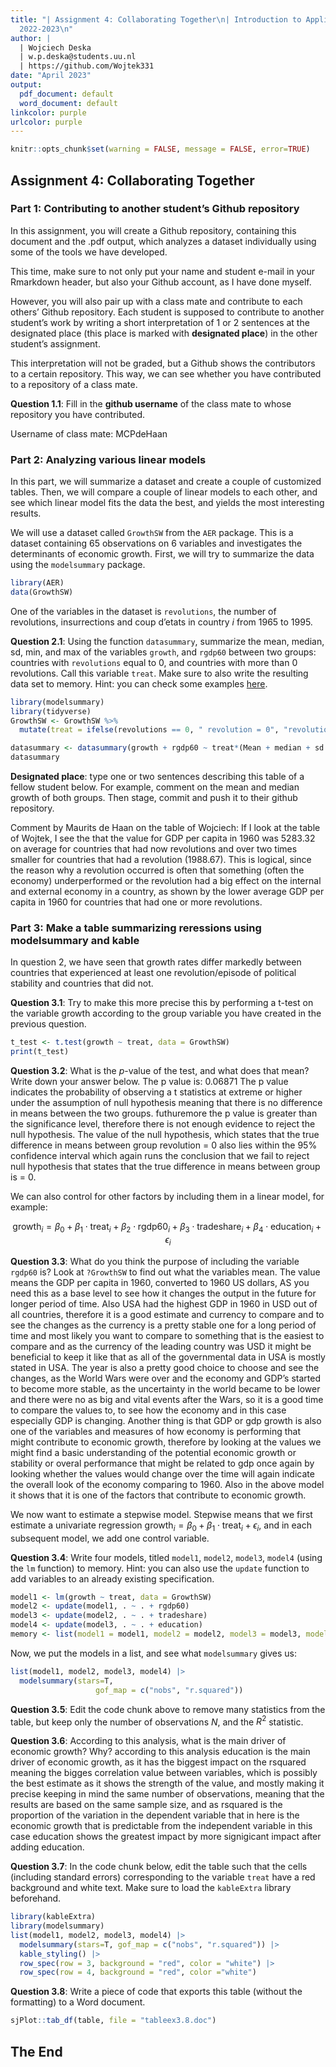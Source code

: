 ```yaml
---
title: "| Assignment 4: Collaborating Together\n| Introduction to Applied Data Science\n|
  2022-2023\n"
author: |
  | Wojciech Deska
  | w.p.deska@students.uu.nl
  | https://github.com/Wojtek331
date: "April 2023"
output:
  pdf_document: default
  word_document: default
linkcolor: purple
urlcolor: purple
---
```


```r
knitr::opts_chunk$set(warning = FALSE, message = FALSE, error=TRUE)
```

## Assignment 4: Collaborating Together 

### Part 1: Contributing to another student's Github repository

In this assignment, you will create a Github repository, containing this document and the .pdf output, which analyzes a dataset individually using some of the tools we have developed. 

This time, make sure to not only put your name and student e-mail in your Rmarkdown header, but also your Github account, as I have done myself. 

However, you will also pair up with a class mate and contribute to each others' Github repository. Each student is supposed to contribute to another student's work by writing a short interpretation of 1 or 2 sentences at the designated place (this place is marked with **designated place**) in the other student's assignment. 

This interpretation will not be graded, but a Github shows the contributors to a certain repository. This way, we can see whether you have contributed to a repository of a class mate. 

**Question 1.1**: Fill in the __github username__ of the class mate to whose repository you have contributed. 

Username of class mate: MCPdeHaan

### Part 2: Analyzing various linear models

In this part, we will summarize a dataset and create a couple of customized tables. Then, we will compare a couple of linear models to each other, and see which linear model fits the data the best, and yields the most interesting results.

We will use a dataset called `GrowthSW` from the `AER` package. This is a dataset containing 65 observations on 6 variables and investigates the determinants of economic growth. First, we will try to summarize the data using the `modelsummary` package. 

```r
library(AER)
data(GrowthSW)
```

One of the variables in the dataset is `revolutions`, the number of revolutions, insurrections and coup d'etats in country $i$ from 1965 to 1995.

**Question 2.1**: Using the function `datasummary`, summarize the mean, median, sd, min, and max of the variables `growth`, and `rgdp60` between two groups: countries with `revolutions` equal to 0, and countries with more than 0 revolutions. Call this variable `treat`. Make sure to also write the resulting data set to memory. Hint: you can check some examples [here](https://vincentarelbundock.github.io/modelsummary/articles/datasummary.html#datasummary).

```r
library(modelsummary)
library(tidyverse)
GrowthSW <- GrowthSW %>%
  mutate(treat = ifelse(revolutions == 0, " revolution = 0", "revolution > 0"))

datasummary <- datasummary(growth + rgdp60 ~ treat*(Mean + median + sd + min + max), data = GrowthSW)
datasummary
```

**Designated place**: type one or two sentences describing this table of a fellow student below. For example, comment on the mean and median growth of both groups. Then stage, commit and push it to their github repository. 

Comment by Maurits de Haan on the table of Wojciech: If I look at the table of Wojtek, I see the that the value for GDP per capita in 1960 was 5283.32 on average for countries that had now revolutions and over two times smaller for countries that had a revolution (1988.67). This is logical, since the reason why a revolution occurred is often that something (often the economy) underperformed or the revolution had a big effect on the internal and external economy in a country, as shown by the lower average GDP per capita in 1960 for countries that had one or more revolutions.

### Part 3: Make a table summarizing reressions using modelsummary and kable

In question 2, we have seen that growth rates differ markedly between countries that experienced at least one revolution/episode of political stability and countries that did not. 

**Question 3.1**: Try to make this more precise this by performing a t-test on the variable growth according to the group variable you have created in the previous question. 

```r
t_test <- t.test(growth ~ treat, data = GrowthSW)
print(t_test)
```

**Question 3.2**: What is the $p$-value of the test, and what does that mean? Write down your answer below.
The p value is: 0.06871
The p value indicates the probability of observing a t statistics at extreme or higher under the assumption of null hypothesis meaning that there is no difference in means between the two groups. futhuremore the p value is greater than the significance level, therefore there is not enough evidence to reject the null hypothesis. The value of the null hypothesis, which states that the true difference in means between group revolution = 0 also lies within the 95% confidence interval which again runs the conclusion that we fail to reject null hypothesis that states that the true difference in means between group is = 0.  


We can also control for other factors by including them in a linear model, for example:

$$
\text{growth}_i = \beta_0 + \beta_1 \cdot \text{treat}_i + \beta_2 \cdot \text{rgdp60}_i + \beta_3 \cdot \text{tradeshare}_i + \beta_4 \cdot \text{education}_i + \epsilon_i
$$

**Question 3.3**: What do you think the purpose of including the variable `rgdp60` is? Look at `?GrowthSW` to find out what the variables mean. 
The value means the GDP per capita in 1960, converted to 1960 US dollars, AS you need this as a base level to see how it changes the output in the future for longer period of time. Also USA had the highest GDP in 1960 in USD out of all countries, therefore it is a good estimate and currency to compare and to see the changes as the currency is a pretty stable one for a long period of time and most likely you want to compare to something that is the easiest to compare and as the currency of the leading country was USD it might be beneficial to keep it like that as all of the governmental data in USA is mostly stated in USA. The year is also a pretty good choice to choose and see the changes, as the World Wars were over and the economy and GDP's started to become more stable, as the uncertainty in the world became to be lower and there were no as big and vital events after the Wars, so it is a good time to compare the values to, to see how the economy and in this case especially GDP is changing. Another thing is that GDP or gdp growth is also one of the variables and measures of how economy is performing that might contribute to economic growth, therefore by looking at the values we might find a basic understanding of the potential economic growth or stability or overal performance that might be related to gdp once again by looking whether the values would change over the time will again indicate the overall look of the economy comparing to 1960. Also in the above model it shows that it is one of the factors that contribute to economic growth. 


We now want to estimate a stepwise model. Stepwise means that we first estimate a univariate regression $\text{growth}_i = \beta_0 + \beta_1 \cdot \text{treat}_i + \epsilon_i$, and in each subsequent model, we add one control variable. 

**Question 3.4**: Write four models, titled `model1`, `model2`, `model3`, `model4` (using the `lm` function) to memory. Hint: you can also use the `update` function to add variables to an already existing specification.

```r
model1 <- lm(growth ~ treat, data = GrowthSW)
model2 <- update(model1, . ~ . + rgdp60)
model3 <- update(model2, . ~ . + tradeshare)
model4 <- update(model3, . ~ . + education)
memory <- list(model1 = model1, model2 = model2, model3 = model3, model4 = model4)

```

Now, we put the models in a list, and see what `modelsummary` gives us:

```r
list(model1, model2, model3, model4) |>
  modelsummary(stars=T,
                   gof_map = c("nobs", "r.squared"))
```

**Question 3.5**: Edit the code chunk above to remove many statistics from the table, but keep only the number of observations $N$, and the $R^2$ statistic. 

**Question 3.6**: According to this analysis, what is the main driver of economic growth? Why?
according to this analysis education is the main driver of economic growth, as it has the biggest impact on the rsquared meaning the bigges correlation value between variables, which is possibly the best estimate as it shows the strength of the value, and mostly making it precise keeping in mind the same number of observations, meaning that the results are based on the same sample size, and as rsquared is the proportion of the variation in the dependent variable that in here is the economic growth that is predictable from the independent variable in this case education shows the greatest impact by more signigicant impact after adding education.


**Question 3.7**: In the code chunk below, edit the table such that the cells (including standard errors) corresponding to the variable `treat` have a red background and white text. Make sure to load the `kableExtra` library beforehand.

```r
library(kableExtra)
library(modelsummary)
list(model1, model2, model3, model4) |>
  modelsummary(stars=T, gof_map = c("nobs", "r.squared")) |>
  kable_styling() |>
  row_spec(row = 3, background = "red", color = "white") |>
  row_spec(row = 4, background = "red", color ="white") 
```

**Question 3.8**: Write a piece of code that exports this table (without the formatting) to a Word document. 

```r
sjPlot::tab_df(table, file = "tableex3.8.doc")
```

## The End
